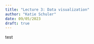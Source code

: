 ```yaml
---
title: "Lecture 3: Data visualization"
author: "Katie Schuler"
date: 09/05/2023
draft: true
---
```


test